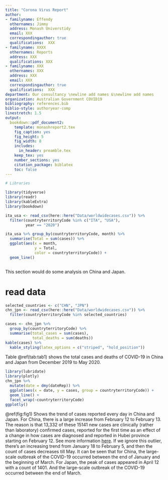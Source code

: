 ```yaml
---
title: "Corona Virus Report"
author:
- familyname: Effendy
  othernames: Jimmy
  address: Monash Universtidy
  email: XXX
  correspondingauthor: true
  qualifications:  XXX
- familyname: XXXX
  othernames: Reports
  address: XXX
  qualifications: XXX
- familyname: XXX
  othernames: XXX
  address: XXX
  email: XXX
  correspondingauthor: true
  qualifications:  XXX
department: Our consultancy \newline add names &\newline add names
organization: Australian Government COVID19
bibliography: references.bib
biblio-style: authoryear-comp
linestretch: 1.5
output:
  bookdown::pdf_document2:
    template: monashreport2.tex
    fig_caption: yes
    fig_height: 5
    fig_width: 8
    includes:
      in_header: preamble.tex
    keep_tex: yes
    number_sections: yes
    citation_package: biblatex
    toc: false
---
```


```r
# Libraries

library(tidyverse)
library(readr)
library(kableExtra)
library(bookdown)

```



\section*{Country Italy and USA}

```r
ita_usa <- read_csv(here::here("Data/worldwidecases.csv")) %>% 
  filter(countryterritoryCode %in% c("ITA", "USA"),
         year == "2020")

```

```r
ita_usa %>% group_by(countryterritoryCode, month) %>% 
  summarise(Total = sum(cases)) %>% 
  ggplot(aes(x = month,
             y = Total,
             color = countryterritoryCode)) +
  geom_line()
```

```r

```

\section*{Country XX2 and YY2}
This section would do some analysis on China and Japan.

# read data

```r
selected_countries <- c("CHN", "JPN")
chn_jpn <- read_csv(here::here("Data/worldwidecases.csv")) %>% 
  filter(countryterritoryCode %in% selected_countries)
```

```r
cases <- chn_jpn %>% 
  group_by(countryterritoryCode) %>% 
  summarise(total_cases = sum(cases), 
            total_deaths = sum(deaths))
kable(cases) %>% 
  kable_styling(latex_options = c("striped", "hold_position"))
```

Table \@ref(tab:tab1) shows the total cases and deaths of COVID-19 in China and Japan from December 2019 to May 2020.

```r
library(lubridate)
library(plotly)
chn_jpn %>% 
  mutate(date = dmy(dateRep)) %>% 
  ggplot(aes(x = date, y = cases, group = countryterritoryCode)) + 
  geom_line() + 
  facet_wrap(~countryterritoryCode) 
ggplotly()

```


\@ref(fig:fig1) Shows the trend of cases reported every day in China and Japan. 
For China, there is a large increase from February 12 to February 13. The reason is that 13,332 of these 15141 new cases are clinically (rather than laboratory) confirmed cases, reported for the first time as an effect of a change in how cases are diagnosed and reported in Hubei province starting on February 12. See more information [here](https://www.worldometers.info/coronavirus/how-to-interpret-feb-12-case-surge/). If we ignore this outlier, there's an increasing trend from January 18 to February 5, and then the count of cases decreases till May. It can be seen that for China, the large-scale outbreak of the COVID-19 occurred between the end of January and the beginning of March.
For Japan, the peak of cases appeared in April 12 with a count of 1401. And the large-scale outbreak of the COVID-19 occurred between the end of March.


\section*{Country XX3 and YY3}



